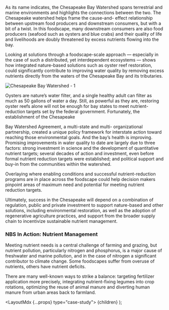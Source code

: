 

As its name indicates, the Chesapeake Bay Watershed spans terrestrial and marine environments and highlights the connections between the two. The Chesapeake watershed helps frame the cause-and- effect relationship between upstream food producers and downstream consumers, but with a bit of a twist. In this foodscape, many downstream consumers are also food producers (seafood such as oysters and blue crabs) and their quality of life and livelihoods are doubly threatened by excess nutrients flowing into the bay.

Looking at solutions through a foodscape-scale approach — especially in the case of such a distributed, yet interdependent ecosystems — shows how integrated nature-based solutions such as oyster reef restoration, could significantly contribute to improving water quality by removing excess nutrients directly from the waters of the Chesapeake Bay and its tributaries.

<Image src="/images/case-studies/chesapeake-bay-watershed/01.jpg" alt="Chesapeake Bay Watershed - 1" width={1280} height={457} />

Oysters are nature’s water filter, and a single healthy adult can filter as much as 50 gallons of water a day. Still, as powerful as they are, restoring oyster reefs alone will not be enough for bay states to meet nutrient- reduction targets set by the federal government. Fortunately, the establishment of the Chesapeake

Bay Watershed Agreement, a multi-state and multi- organizational partnership, created a unique policy framework for interstate action toward reaching those environmental goals. And the bay’s health is improving. Promising improvements in water quality to date are largely due to three factors: strong investment in science and the development of quantitative nutrient targets; several decades of action and investment, even before formal nutrient reduction targets were established; and political support and buy-in from the communities within the watershed.

Overlaying where enabling conditions and successful nutrient-reduction programs are in place across the foodscape could help decision makers pinpoint areas of maximum need and potential for meeting nutrient reduction targets.

Ultimately, success in the Chesapeake will depend on a combination of regulation, public and private investment to support nature-based and other solutions, including environmental restoration, as well as the adoption of regenerative agriculture practices, and support from the broader supply chain to incentivize sustainable nutrient management.

### NBS In Action: Nutrient Management

Meeting nutrient needs is a central challenge of farming and grazing, but nutrient pollution, particularly nitrogen and phosphorus, is a major cause of freshwater and marine pollution, and in the case of nitrogen a significant contributor to climate change. Some foodscapes suffer from overuse of nutrients, others have nutrient deficits.

There are many well-known ways to strike a balance: targeting fertilizer application more precisely, integrating nutrient-fixing legumes into crop rotations, optimizing the reuse of animal manure and diverting human manure from urban areas back to farmland.

  <LayoutMdx {...props} type="case-study">
    {children}
  </LayoutMdx>
);
